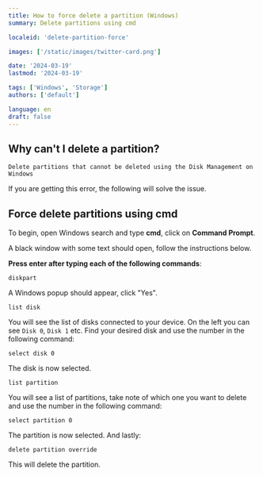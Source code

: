 ```yaml
---
title: How to force delete a partition (Windows)
summary: Delete partitions using cmd 

localeid: 'delete-partition-force'

images: ['/static/images/twitter-card.png']

date: '2024-03-19'
lastmod: '2024-03-19'

tags: ['Windows', 'Storage']
authors: ['default']

language: en
draft: false
---
```


## Why can't I delete a partition?

`Delete partitions that cannot be deleted using the Disk Management on Windows`

If you are getting this error, the following will solve the issue.

## Force delete partitions using cmd

To begin, open Windows search and type **cmd**, click on **Command Prompt**.

A black window with some text should open, follow the instructions below.

**Press enter after typing each of the following commands**:

`diskpart`

A Windows popup should appear, click "Yes".

`list disk`

You will see the list of disks connected to your device. On the left you can see `Disk 0`, `Disk 1` etc. Find your desired disk and use the number in the following command:

`select disk 0`

The disk is now selected.

`list partition`

You will see a list of partitions, take note of which one you want to delete and use the number in the following command:

`select partition 0`

The partition is now selected. And lastly:

`delete partition override`

This will delete the partition.

